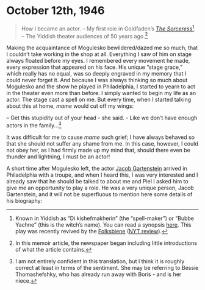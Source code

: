 # October 12th, 1946

> How I became an actor. -- My first role in Goldfaden's [_The Sorceress_](https://en.wikipedia.org/wiki/The_Sorceress_(play))^[Known in Yiddish as "Di kishefmakherin" (the "spell-maker") or "Bubbe Yachne" (this is the witch's name). You can read a synopsis <a href="https://web.uwm.edu/yiddish-stage/plotting-yiddish-drama/di-kishefmakherin">here</a>. This play was recently revived by the <a href="https://nytf.org/the-sorceress/">Folksbiene</a> (<a href="https://www.google.com/url?sa=t&rct=j&q=&esrc=s&source=web&cd=&cad=rja&uact=8&ved=2ahUKEwj6yNao9I6BAxUXlokEHbtYBX8QFnoECCIQAQ&url=https%3A%2F%2Fwww.nytimes.com%2F2019%2F12%2F18%2Ftheater%2Freview-the-sorceress-yiddish.html&usg=AOvVaw1rrFq-N8ca6AyZIiFJeOWI&opi=89978449">NYT review</a>).]. -- The Yiddish theater audiences of 50 years ago.^[In this memoir article, the newspaper began including little introductions of what the article contains.]

Making the acquaintance of Mogulesko bewildered/dazed me so much, that I couldn't take working in the shop at all. Everything I saw of him on stage always floated before my eyes. I remembered every movement he made, every expression that appeared on his face. His unique "stage grace," which really has no equal, was so deeply engraved in my memory that I could never forget it. And because I was always thinking so much about Mogulesko and the show he played in Philadelphia, I started to yearn to act in the theater even more than before.
I simply wanted to begin my life as an actor. The stage cast a spell on me. But every time, when I started talking about this at home, _mame_ would cut off my wings:

-- Get this stupidity out of your head - she said. - Like we don't have enough actors in the family...^[I am not entirely confident in this translation, but I think it is roughly correct at least in terms of the sentiment. She may be referring to Bessie Thomashefshky, who has already run away with Boris - and is her niece.]

It was difficult for me to cause _mame_ such grief; I have always behaved so that she should not suffer any shame from me. In this case, however, I could not obey her, as I had firmly made up my mind that, should there even be thunder and lightning, I must be an actor!

A short time after Mogulesko left, the actor [Jacob Gartenstein](https://www.museumoffamilyhistory.com/yt/lex/G/gartenstein-jacob.htm) arrived in Philadelphia with a troupe, and when I heard this, I was very interested and I already saw that he should be talked to about me and Piel I asked him to give me an opportunity to play a role.
He was a very unique person, Jacob Gartenstein, and it will not be superfluous to mention here some details of his biography:
